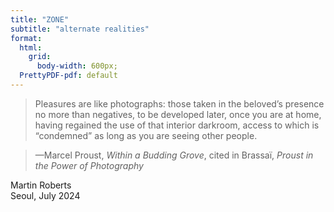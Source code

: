 ```yaml
---
title: "ZONE"
subtitle: "alternate realities"
format: 
  html:
    grid:
      body-width: 600px;
  PrettyPDF-pdf: default
---
```


> Pleasures are like photographs: those taken in the beloved's presence no more than negatives, to be developed later, once you are at home, having regained the use of that interior darkroom, access to which is "condemned" as long as you are seeing other people.

>  ---Marcel Proust, *Within a Budding Grove*, cited in Brassaï, *Proust in the Power of Photography*

Martin Roberts  
Seoul, July 2024  

